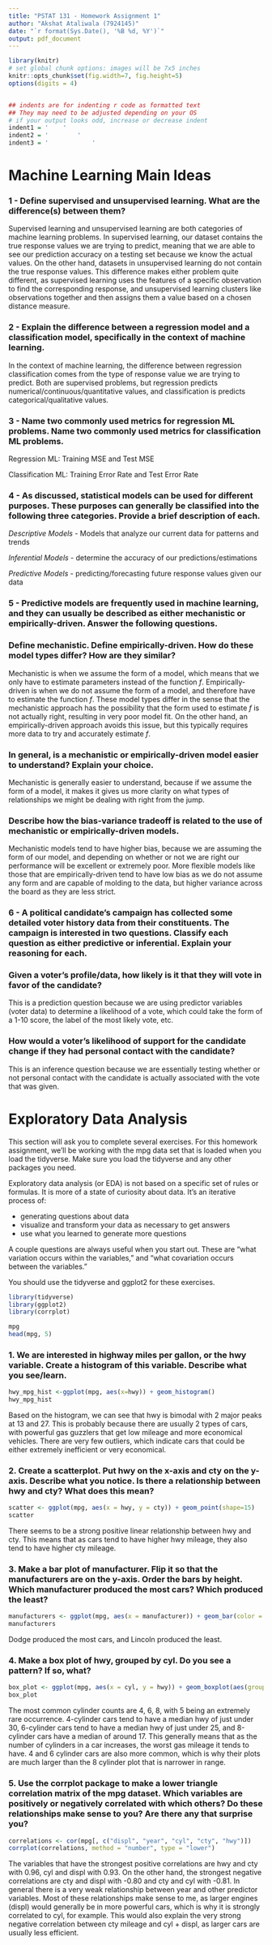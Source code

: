 ```yaml
---
title: "PSTAT 131 - Homework Assignment 1"
author: "Akshat Ataliwala (7924145)"
date: "`r format(Sys.Date(), '%B %d, %Y')`"
output: pdf_document
---
```



```r
library(knitr)
# set global chunk options: images will be 7x5 inches
knitr::opts_chunk$set(fig.width=7, fig.height=5)
options(digits = 4)


## indents are for indenting r code as formatted text
## They may need to be adjusted depending on your OS
# if your output looks odd, increase or decrease indent
indent1 = '    '
indent2 = '        '
indent3 = '            '
```

# Machine Learning Main Ideas

### 1 - Define supervised and unsupervised learning. What are the difference(s) between them?

Supervised learning and unsupervised learning are both categories of machine learning problems. In supervised learning, our dataset contains the true response values we are trying to predict, meaning that we are able to see our prediction accuracy on a testing set because we know the actual values. On the other hand, datasets in unsupervised learning do not contain the true response values. This difference makes either problem quite different, as supervised learning uses the features of a specific observation to find the corresponding response, and unsupervised learning clusters like observations together and then assigns them a value based on a chosen distance measure. 

### 2 - Explain the difference between a regression model and a classification model, specifically in the context of machine learning.

In the context of machine learning, the difference between regression classification comes from the type of response value we are trying to predict. Both are supervised problems, but regression predicts numerical/continuous/quantitative values, and classification is predicts categorical/qualitative values. 

### 3 - Name two commonly used metrics for regression ML problems. Name two commonly used metrics for classification ML problems.

Regression ML: Training MSE and Test MSE

Classification ML: Training Error Rate and Test Error Rate

### 4 - As discussed, statistical models can be used for different purposes. These purposes can generally be classified into the following three categories. Provide a brief description of each.

*Descriptive Models* - Models that analyze our current data for patterns and trends

*Inferential Models* - determine the accuracy of our predictions/estimations

*Predictive Models* - predicting/forecasting future response values given our data

### 5 - Predictive models are frequently used in machine learning, and they can usually be described as either mechanistic or empirically-driven. Answer the following questions.

### Define mechanistic. Define empirically-driven. How do these model types differ? How are they similar?

Mechanistic is when we assume the form of a model, which means that we only have to estimate parameters instead of the function $f$. Empirically-driven is when we do not assume the form of a model, and therefore have to estimate the function $f$. These model types differ in the sense that the mechanistic approach has the possibility that the form used to estimate $f$ is not actually right, resulting in very poor model fit. On the other hand, an empirically-driven approach avoids this issue, but this typically requires more data to try and accurately estimate $f$.

### In general, is a mechanistic or empirically-driven model easier to understand? Explain your choice.

Mechanistic is generally easier to understand, because if we assume the form of a model, it makes it gives us more clarity on what types of relationships we might be dealing with right from the jump.

### Describe how the bias-variance tradeoff is related to the use of mechanistic or empirically-driven models.

Mechanistic models tend to have higher bias, because we are assuming the form of our model, and depending on whether or not we are right our performance will be excellent or extremely poor. More flexible models like those that are empirically-driven tend to have low bias as we do not assume any form and are capable of molding to the data, but higher variance across the board as they are less strict. 

### 6 - A political candidate’s campaign has collected some detailed voter history data from their constituents. The campaign is interested in two questions. Classify each question as either predictive or inferential. Explain your reasoning for each.

### Given a voter’s profile/data, how likely is it that they will vote in favor of the candidate?

This is a prediction question because we are using predictor variables (voter data) to determine a likelihood of a vote, which could take the form of a 1-10 score, the label of the most likely vote, etc. 

### How would a voter’s likelihood of support for the candidate change if they had personal contact with the candidate?

This is an inference question because we are essentially testing whether or not personal contact with the candidate is actually associated with the vote that was given. 

# Exploratory Data Analysis

This section will ask you to complete several exercises. For this homework assignment, we’ll be working with the mpg data set that is loaded when you load the tidyverse. Make sure you load the tidyverse and any other packages you need.

Exploratory data analysis (or EDA) is not based on a specific set of rules or formulas. It is more of a state of curiosity about data. It’s an iterative process of:

- generating questions about data
- visualize and transform your data as necessary to get answers
- use what you learned to generate more questions

A couple questions are always useful when you start out. These are “what variation occurs within the variables,” and “what covariation occurs between the variables.”

You should use the tidyverse and ggplot2 for these exercises.

```r
library(tidyverse)
library(ggplot2)
library(corrplot)
```

```r
mpg
head(mpg, 5)
```

### 1. We are interested in highway miles per gallon, or the hwy variable. Create a histogram of this variable. Describe what you see/learn.

```r
hwy_mpg_hist <-ggplot(mpg, aes(x=hwy)) + geom_histogram()
hwy_mpg_hist
```

Based on the histogram, we can see that hwy is bimodal with 2 major peaks at 13 and 27. This is probably because there are usually 2 types of cars, with powerful gas guzzlers that get low mileage and more economical vehicles. There are very few outliers, which indicate cars that could be either extremely inefficient or very economical. 

### 2. Create a scatterplot. Put hwy on the x-axis and cty on the y-axis. Describe what you notice. Is there a relationship between hwy and cty? What does this mean?

```r
scatter <- ggplot(mpg, aes(x = hwy, y = cty)) + geom_point(shape=15)
scatter
```
There seems to be a strong positive linear relationship between hwy and cty. This means that as cars tend to have higher hwy mileage, they also tend to have higher cty mileage. 

### 3. Make a bar plot of manufacturer. Flip it so that the manufacturers are on the y-axis. Order the bars by height. Which manufacturer produced the most cars? Which produced the least?

```r
manufacturers <- ggplot(mpg, aes(x = manufacturer)) + geom_bar(color = "green", stat = "count") + coord_flip()
manufacturers
```
Dodge produced the most cars, and Lincoln produced the least.

### 4. Make a box plot of hwy, grouped by cyl. Do you see a pattern? If so, what?

```r
box_plot <- ggplot(mpg, aes(x = cyl, y = hwy)) + geom_boxplot(aes(group = cyl))
box_plot
```
The most common cylinder counts are 4, 6, 8, with 5 being an extremely rare occurrence. 4-cylinder cars tend to have a median hwy of just under 30, 6-cylinder cars tend to have a median hwy of just under 25, and 8-cylinder cars have a median of around 17. This generally means that as the number of cylinders in a car increases, the worst gas mileage it tends to have. 4 and 6 cylinder cars are also more common, which is why their plots are much larger than the 8 cylinder plot that is narrower in range. 

### 5. Use the corrplot package to make a lower triangle correlation matrix of the mpg dataset. Which variables are positively or negatively correlated with which others? Do these relationships make sense to you? Are there any that surprise you?

```r
correlations <- cor(mpg[, c("displ", "year", "cyl", "cty", "hwy")])
corrplot(correlations, method = "number", type = "lower")
```
The variables that have the strongest positive correlations are hwy and cty with 0.96, cyl and displ with 0.93. On the other hand, the strongest negative correlations are cty and displ with -0.80 and cty and cyl with -0.81. In general there is a very weak relationship between year and other predictor variables. Most of these relationships make sense to me, as larger engines (displ) would generally be in more powerful cars, which is why it is strongly correlated to cyl, for example. This would also explain the very strong negative correlation between cty mileage and cyl + displ, as larger cars are usually less efficient. 
